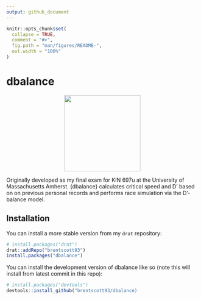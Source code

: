```yaml
---
output: github_document
---
```


<!-- README.md is generated from README.Rmd. Please edit that file -->

```r
knitr::opts_chunk$set(
  collapse = TRUE,
  comment = "#>",
  fig.path = "man/figures/README-",
  out.width = "100%"
)
```

# dbalance
<div style = "text-align: center">
 <img src = "inst/hex-dbalance.png" width="200">
</div>
<!-- badges: start -->
<!-- badges: end -->

Originally developed as my final exam for KIN 697u at the University of Massachusetts Amherst. {dbalance} calculates critical speed and D' based on on previous personal records and performs race simulation via the D'-balance model.

## Installation

You can install a more stable version from my `drat` repository:

``` r
# install.packages("drat")
drat::addRepo("brentscott93")
install.packages("dbalance")
```

You can install the development version of dbalance like so (note this will install from latest commit in this repo):

``` r
# install.packages("devtools")
devtools::install_github("brentscott93/dbalance)
```
